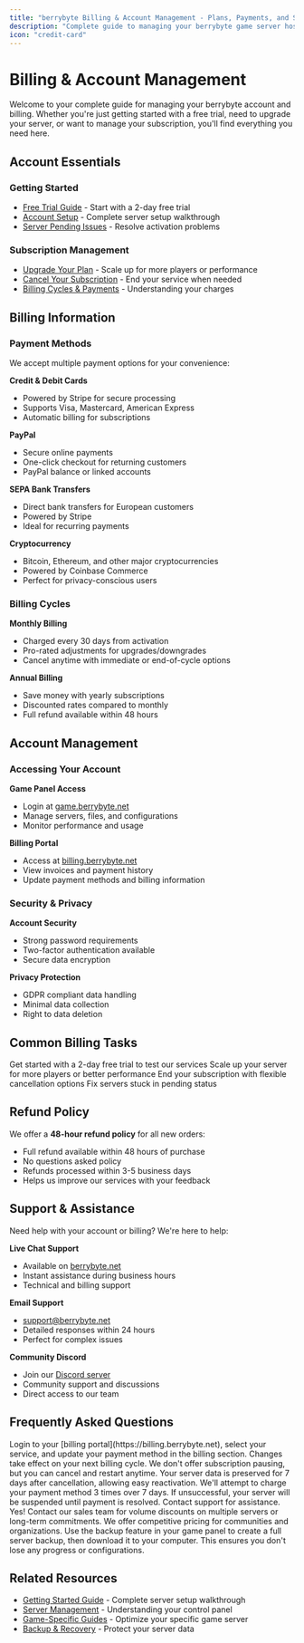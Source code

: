 ```yaml
---
title: "berrybyte Billing & Account Management - Plans, Payments, and Support"
description: "Complete guide to managing your berrybyte game server hosting account, billing, subscription plans, payment methods, upgrades, cancellations, and customer support."
icon: "credit-card"
---
```


# Billing & Account Management

Welcome to your complete guide for managing your berrybyte account and billing. Whether you're just getting started with a free trial, need to upgrade your server, or want to manage your subscription, you'll find everything you need here.

## Account Essentials

### Getting Started
- [Free Trial Guide](/help/free-trial) - Start with a 2-day free trial
- [Account Setup](/quickstart) - Complete server setup walkthrough
- [Server Pending Issues](/help/server-pending) - Resolve activation problems

### Subscription Management
- [Upgrade Your Plan](/help/upgrade-plan) - Scale up for more players or performance
- [Cancel Your Subscription](/help/cancel-plan) - End your service when needed
- [Billing Cycles & Payments](#billing-cycles) - Understanding your charges

## Billing Information

### Payment Methods

We accept multiple payment options for your convenience:

**Credit & Debit Cards**
- Powered by Stripe for secure processing
- Supports Visa, Mastercard, American Express
- Automatic billing for subscriptions

**PayPal**
- Secure online payments
- One-click checkout for returning customers
- PayPal balance or linked accounts

**SEPA Bank Transfers**
- Direct bank transfers for European customers
- Powered by Stripe
- Ideal for recurring payments

**Cryptocurrency**
- Bitcoin, Ethereum, and other major cryptocurrencies
- Powered by Coinbase Commerce
- Perfect for privacy-conscious users

### Billing Cycles

**Monthly Billing**
- Charged every 30 days from activation
- Pro-rated adjustments for upgrades/downgrades
- Cancel anytime with immediate or end-of-cycle options

**Annual Billing**
- Save money with yearly subscriptions
- Discounted rates compared to monthly
- Full refund available within 48 hours

## Account Management

### Accessing Your Account

**Game Panel Access**
- Login at [game.berrybyte.net](https://game.berrybyte.net)
- Manage servers, files, and configurations
- Monitor performance and usage

**Billing Portal**
- Access at [billing.berrybyte.net](https://billing.berrybyte.net)
- View invoices and payment history
- Update payment methods and billing information

### Security & Privacy

**Account Security**
- Strong password requirements
- Two-factor authentication available
- Secure data encryption

**Privacy Protection**
- GDPR compliant data handling
- Minimal data collection
- Right to data deletion

## Common Billing Tasks

<CardGroup cols={2}>
  <Card title="Start Free Trial" href="/help/free-trial" icon="gift">
    Get started with a 2-day free trial to test our services
  </Card>
  <Card title="Upgrade Server" href="/help/upgrade-plan" icon="bolt-lightning">
    Scale up your server for more players or better performance
  </Card>
  <Card title="Cancel Service" href="/help/cancel-plan" icon="circle-xmark">
    End your subscription with flexible cancellation options
  </Card>
  <Card title="Resolve Pending Orders" href="/help/server-pending" icon="clock">
    Fix servers stuck in pending status
  </Card>
</CardGroup>

## Refund Policy

We offer a **48-hour refund policy** for all new orders:

- Full refund available within 48 hours of purchase
- No questions asked policy
- Refunds processed within 3-5 business days
- Helps us improve our services with your feedback

## Support & Assistance

Need help with your account or billing? We're here to help:

**Live Chat Support**
- Available on [berrybyte.net](https://berrybyte.net/contact)
- Instant assistance during business hours
- Technical and billing support

**Email Support**
- support@berrybyte.net
- Detailed responses within 24 hours
- Perfect for complex issues

**Community Discord**
- Join our [Discord server](https://discord.com/invite/Pv8DMpXtma)
- Community support and discussions
- Direct access to our team

## Frequently Asked Questions

<AccordionGroup>

<Accordion title="How do I change my payment method?">
Login to your [billing portal](https://billing.berrybyte.net), select your service, and update your payment method in the billing section. Changes take effect on your next billing cycle.
</Accordion>

<Accordion title="Can I pause my subscription temporarily?">
We don't offer subscription pausing, but you can cancel and restart anytime. Your server data is preserved for 7 days after cancellation, allowing easy reactivation.
</Accordion>

<Accordion title="What happens if my payment fails?">
We'll attempt to charge your payment method 3 times over 7 days. If unsuccessful, your server will be suspended until payment is resolved. Contact support for assistance.
</Accordion>

<Accordion title="Do you offer discounts for multiple servers?">
Yes! Contact our sales team for volume discounts on multiple servers or long-term commitments. We offer competitive pricing for communities and organizations.
</Accordion>

<Accordion title="How do I download my server data before canceling?">
Use the backup feature in your game panel to create a full server backup, then download it to your computer. This ensures you don't lose any progress or configurations.
</Accordion>

</AccordionGroup>

## Related Resources

- [Getting Started Guide](/quickstart) - Complete server setup walkthrough
- [Server Management](/panel/overview) - Understanding your control panel
- [Game-Specific Guides](/games/minecraft/introduction) - Optimize your specific game server
- [Backup & Recovery](/panel/backups) - Protect your server data